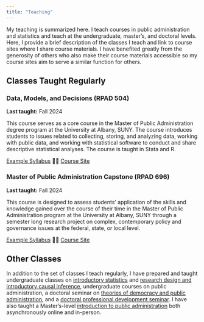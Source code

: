 ```yaml
---
title: "Teaching"
---
```


My teaching is summarized here. I teach courses in public administration and statistics and teach at the undergraduate, master's, and doctoral levels. Here, I provide a brief description of the classes I teach and link to course sites where I share course materials. I have benefited greatly from the generosity of others who also make their course materials accessible so my course sites aim to serve a similar function for others.

## Classes Taught Regularly

### Data, Models, and Decisions (RPAD 504)

**Last taught:** Fall 2024

This course serves as a core course in the Master of Public Administration degree program at the University at Albany, SUNY. The course introduces students to issues related to collecting, storing, and analyzing data, working with public data, and working with statistical software to conduct and share descriptive statistical analyses. The course is taught in Stata and R.

[Example Syllabus](https://stevebholt.github.io/rpad504/syllabus504.html) 👨‍🏫 [Course Site](https://stevebholt.github.io/rpad504/)

### Master of Public Administration Capstone (RPAD 696)

**Last taught:** Fall 2024

This course is designed to assess students' application of the skills and knowledge gained over the course of their time in the Master of Public Administration program at the University at Albany, SUNY through a semester long research project on complex, contemporary policy and governance issues at the federal, state, or local level. 

[Example Syllabus](https://stevebholt.github.io/rpad696/syllabus696.html) 👨‍🏫 [Course Site](https://stevebholt.github.io/rpad696/)

## Other Classes

In addition to the set of classes I teach regularly, I have prepared and taught undergraduate classes on [introductory statistics](https://stevebholt.github.io/rpad316/) and [research design and introductory causal inference](https://stevebholt.github.io/rpad399/), undergraduate courses on public administration, a doctoral seminar on [theories of democracy and public administration](https://stevebholt.github.io/rpad702/), and a [doctoral professional development seminar](https://stevebholt.github.io/rpad88x/). I have also taught a Master's-level [introduction to public administration](https://stevebholt.github.io/rpad500/) both asynchronously online and in-person.
